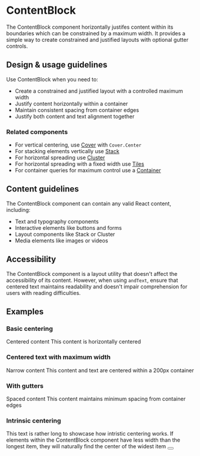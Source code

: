 
<Meta title="Components/Layout/ContentBlock" />

# ContentBlock

The ContentBlock component horizontally justifes content within its boundaries
which can be constrained by a maximum width. It provides a simple way to create
constrained and justified layouts with optional gutter controls.

## Design & usage guidelines

Use ContentBlock when you need to:

- Create a constrained and justified layout with a controlled maximum width
- Justify content horizontally within a container
- Maintain consistent spacing from container edges
- Justify both content and text alignment together

### Related components

- For vertical centering, use [Cover](/components/Cover) with `Cover.Center`
- For stacking elements vertically use [Stack](/components/Stack)
- For horizontal spreading use [Cluster](/components/Cluster)
- For horizontal spreading with a fixed width use [Tiles](/components/Tiles)
- For container queries for maximum control use a
  [Container](/components/Container)

## Content guidelines

The ContentBlock component can contain any valid React content, including:

- Text and typography components
- Interactive elements like buttons and forms
- Layout components like Stack or Cluster
- Media elements like images or videos

## Accessibility

The ContentBlock component is a layout utility that doesn't affect the
accessibility of its content. However, when using `andText`, ensure that
centered text maintains readability and doesn't impair comprehension for users
with reading difficulties.

## Examples

### Basic centering

<Canvas>
  <ContentBlock justify="center">
    <Stack>
      <Heading level={1}>Centered content</Heading>
      <Text>This content is horizontally centered</Text>
    </Stack>
  </ContentBlock>
</Canvas>

### Centered text with maximum width

<Canvas>
  <ContentBlock maxWidth="200px" justify="center">
    <Stack>
      <Heading level={2}>Narrow content</Heading>
      <Text>This content and text are centered within a 200px container</Text>
    </Stack>
  </ContentBlock>
</Canvas>

### With gutters

<Canvas>
  <ContentBlock gutters="largest">
    <Stack>
      <Heading level={2}>Spaced content</Heading>
      <Text>This content maintains minimum spacing from container edges</Text>
    </Stack>
  </ContentBlock>
</Canvas>

### Intrinsic centering

<Canvas>
  <ContentBlock intrinsic justify="center">
    <Text>
      This text is rather long to showcase how intristic centering works. If
      elements within the ContentBlock component have less width than the
      longest item, they will naturally find the center of the widest item
    </Text>
    <Box padding="base">
      <Button label="Centered Button" />
    </Box>
  </ContentBlock>
</Canvas>
